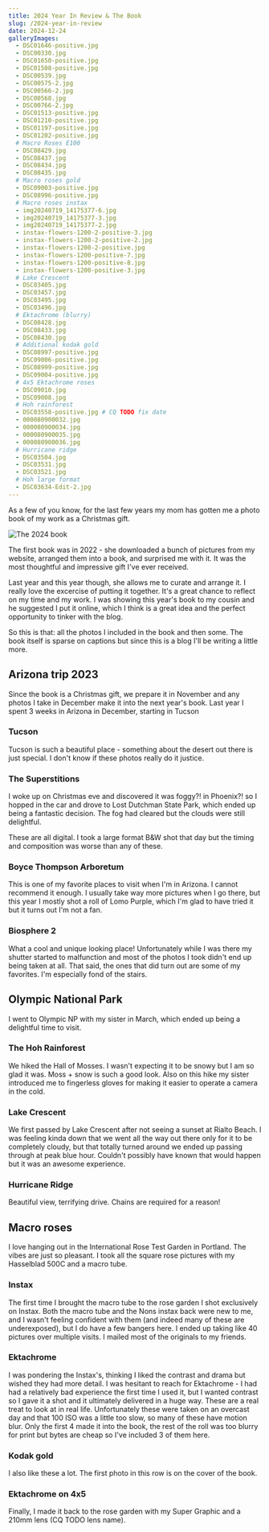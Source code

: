 ```yaml
---
title: 2024 Year In Review & The Book
slug: /2024-year-in-review
date: 2024-12-24
galleryImages:
  - DSC01646-positive.jpg
  - DSC00330.jpg
  - DSC01650-positive.jpg
  - DSC01508-positive.jpg
  - DSC00539.jpg
  - DSC00575-2.jpg
  - DSC00566-2.jpg
  - DSC00568.jpg
  - DSC00766-2.jpg
  - DSC01513-positive.jpg
  - DSC01210-positive.jpg
  - DSC01197-positive.jpg
  - DSC01202-positive.jpg
  # Macro Roses E100
  - DSC08429.jpg
  - DSC08437.jpg
  - DSC08434.jpg
  - DSC08435.jpg
  # Macro roses gold
  - DSC09003-positive.jpg
  - DSC08996-positive.jpg
  # Macro roses instax
  - img20240719_14175377-6.jpg
  - img20240719_14175377-3.jpg
  - img20240719_14175377-2.jpg
  - instax-flowers-1200-2-positive-3.jpg
  - instax-flowers-1200-2-positive-2.jpg
  - instax-flowers-1200-2-positive.jpg
  - instax-flowers-1200-positive-7.jpg
  - instax-flowers-1200-positive-8.jpg
  - instax-flowers-1200-positive-3.jpg
  # Lake Crescent
  - DSC03405.jpg
  - DSC03457.jpg
  - DSC03495.jpg
  - DSC03496.jpg
  # Ektachrome (blurry)
  - DSC08428.jpg
  - DSC08433.jpg
  - DSC08430.jpg
  # Additional kodak gold
  - DSC08997-positive.jpg
  - DSC09006-positive.jpg
  - DSC08999-positive.jpg
  - DSC09004-positive.jpg
  # 4x5 Ektachrome roses
  - DSC09010.jpg
  - DSC09008.jpg
  # Hoh rainforest
  - DSC03558-positive.jpg # CQ TODO fix date
  - 000080900032.jpg
  - 000080900034.jpg
  - 000080900035.jpg
  - 000080900036.jpg
  # Hurricane ridge
  - DSC03504.jpg
  - DSC03531.jpg
  - DSC03521.jpg
  # Hoh large format
  - DSC03634-Edit-2.jpg
---
```


As a few of you know, for the last few years my mom has gotten me a photo book of my work as a Christmas gift.

![The 2024 book](./IMG_5240.jpg)

The first book was in 2022 - she downloaded a bunch of pictures from my website,
arranged them into a book, and surprised me with it. It was the most thoughtful 
and impressive gift I've ever received.

Last year and this year though, she allows me to curate and arrange it. 
I really love the excercise of putting it together. It's a great chance to reflect on my time and my work.
I was showing this year's book to my cousin and he suggested I put it online, which I think is a great idea
and the perfect opportunity to tinker with the blog.

So this is that: all the photos I included in the book and then some.
The book itself is sparse on captions but since this is a blog I'll be writing a little more.

## Arizona trip 2023

Since the book is a Christmas gift, we prepare it in November and any photos I
take in December make it into the next year's book.
Last year I spent 3 weeks in Arizona in December, starting in Tucson

### Tucson

Tucson is such a beautiful place - something about the desert out there is just special.
I don't know if these photos really do it justice.

<PostImageGroup>
  <PostImage alt="Behold, a photograph" props={props} index={0} />
  <PostImage alt="Behold, a photograph" props={props} index={1} />
  <PostImage alt="Behold, a photograph" props={props} index={2} />
  <PostImage alt="Behold, a photograph" props={props} index={3} />
</PostImageGroup>

### The Superstitions

I woke up on Christmas eve and discovered it was foggy?! in Phoenix?! so I
hopped in the car and drove to Lost Dutchman State Park, which ended up being
a fantastic decision. The fog had cleared but the clouds were still delightful.

These are all digital. I took a large format B&W shot that day but the timing
and composition was worse than any of these.

<PostImageGroup>
  <PostImage alt="Behold, a photograph" props={props} index={4} />
  <PostImage alt="Behold, a photograph" props={props} index={5} />
  <PostImage alt="Behold, a photograph" props={props} index={6} />
  <PostImage alt="Behold, a photograph" props={props} index={7} />
</PostImageGroup>

### Boyce Thompson Arboretum

This is one of my favorite places to visit when I'm in Arizona.
I cannot recommend it enough. I usually take way more pictures when
I go there, but this year I mostly shot a roll of Lomo Purple, which I'm
glad to have tried it but it turns out I'm not a fan.

<PostImageGroup>
  <PostImage alt="Behold, a photograph" props={props} index={8} />
  <PostImage alt="Behold, a photograph" props={props} index={9} />
</PostImageGroup>

### Biosphere 2

What a cool and unique looking place! Unfortunately while I was there
my shutter started to malfunction and most of the photos I took didn't
end up being taken at all. That said, the ones that did turn out are
some of my favorites. I'm especially fond of the stairs.

<PostImageGroup>
  <PostImage alt="Behold, a photograph" props={props} index={10} />
  <PostImage alt="Behold, a photograph" props={props} index={11} />
  <PostImage alt="Behold, a photograph" props={props} index={12} />
</PostImageGroup>

## Olympic National Park

I went to Olympic NP with my sister in March, which ended up being
a delightful time to visit.

### The Hoh Rainforest

We hiked the Hall of Mosses. I wasn't expecting it to be snowy but I am so
glad it was. Moss + snow is such a good look. Also on this hike my sister
introduced me to fingerless gloves for making it easier to operate a camera
in the cold.

<PostImageGroup>
  <PostImage alt="Behold, a photograph" props={props} index={49} />
  <PostImage alt="Behold, a photograph" props={props} index={45} />
  <PostImage alt="Behold, a photograph" props={props} index={42} />
  <PostImage alt="Behold, a photograph" props={props} index={44} />
  <PostImage alt="Behold, a photograph" props={props} index={43} />
  <PostImage alt="Behold, a photograph" props={props} index={41} />
</PostImageGroup>

### Lake Crescent

We first passed by Lake Crescent after not seeing a sunset at Rialto Beach. I
was feeling kinda down that we went all the way out there only for it to be
completely cloudy, but that totally turned around we ended up passing through
at peak blue hour. Couldn't possibly have known that would happen but it was 
an awesome experience. 

<PostImageGroup>
  <PostImage alt="Behold, a photograph" props={props} index={28} />
  <PostImage alt="Behold, a photograph" props={props} index={29} />
  <PostImage alt="Behold, a photograph" props={props} index={30} />
  <PostImage alt="Behold, a photograph" props={props} index={31} />
</PostImageGroup>

### Hurricane Ridge

Beautiful view, terrifying drive. Chains are required for a reason!

<PostImageGroup>
  <PostImage alt="Behold, a photograph" props={props} index={46} />
  <PostImage alt="Behold, a photograph" props={props} index={47} />
  <PostImage alt="Behold, a photograph" props={props} index={48} />
</PostImageGroup>

## Macro roses

I love hanging out in the International Rose Test Garden in Portland. The 
vibes are just so pleasant. I took all the square rose pictures with my 
Hasselblad 500C and a macro tube.

### Instax

The first time I brought the macro tube to the rose garden I shot exclusively
on Instax. Both the macro tube and the Nons instax back were new to me, and I
wasn't feeling confident with them (and indeed many of these are underexposed),
but I do have a few bangers here. I ended up taking like 40 pictures over multiple
visits. I mailed most of the originals to my friends.

<PostImageGroup>
  <PostImage alt="Behold, a photograph" props={props} index={19} />
  <PostImage alt="Behold, a photograph" props={props} index={20} />
  <PostImage alt="Behold, a photograph" props={props} index={21} />
  <PostImage alt="Behold, a photograph" props={props} index={22} />
  <PostImage alt="Behold, a photograph" props={props} index={23} />
  <PostImage alt="Behold, a photograph" props={props} index={24} />
  <PostImage alt="Behold, a photograph" props={props} index={25} />
  <PostImage alt="Behold, a photograph" props={props} index={26} />
  <PostImage alt="Behold, a photograph" props={props} index={27} />
</PostImageGroup>

### Ektachrome

I was pondering the Instax's, thinking I liked the contrast and drama but wished they had more detail.
I was hesitant to reach for Ektachrome - I had had a relatively bad experience the first time I used it, but I wanted
contrast so I gave it a shot and it ultimately delivered in a huge way. These are a real treat to look at in real life.
Unfortunately these were taken on an overcast day and that 100 ISO was a little too slow, so many of these 
have motion blur. Only the first 4 made it into the book, the rest of the roll was too blurry for print
but bytes are cheap so I've included 3 of them here.

<PostImageGroup>
  <PostImage alt="Behold, a photograph" props={props} index={13} />
  <PostImage alt="Behold, a photograph" props={props} index={14} />
  <PostImage alt="Behold, a photograph" props={props} index={15} />
  <PostImage alt="Behold, a photograph" props={props} index={16} />
  <PostImage alt="Behold, a photograph" props={props} index={32} />
  <PostImage alt="Behold, a photograph" props={props} index={33} />
  <PostImage alt="Behold, a photograph" props={props} index={34} />
</PostImageGroup>

### Kodak gold

I also like these a lot. The first photo in this row is on the cover of the book.

<PostImageGroup>
  <PostImage alt="Behold, a photograph" props={props} index={17} />
  <PostImage alt="Behold, a photograph" props={props} index={35} />
  <PostImage alt="Behold, a photograph" props={props} index={36} />
  <PostImage alt="Behold, a photograph" props={props} index={38} />
  <PostImage alt="Behold, a photograph" props={props} index={37} />
  <PostImage alt="Behold, a photograph" props={props} index={18} />
</PostImageGroup>

### Ektachrome on 4x5

Finally, I made it back to the rose garden with my Super Graphic and a 210mm lens (CQ TODO lens name).

<PostImageGroup>
  <PostImage alt="Behold, a photograph" props={props} index={39} />
  <PostImage alt="Behold, a photograph" props={props} index={40} />
</PostImageGroup>
